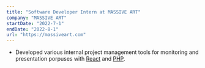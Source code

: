 ```yaml
---
title: "Software Developer Intern at MASSIVE ART"
company: "MASSIVE ART"
startDate: "2022-7-1"
endDate: "2022-8-1"
url: "https://massiveart.com"
---
```


- Developed various internal project management tools for monitoring and presentation porpuses with [React](https://react.dev/) and [PHP](https://www.php.net/).


